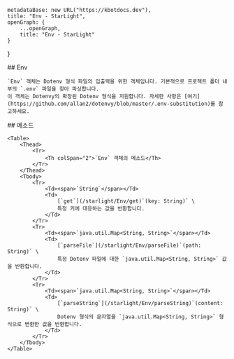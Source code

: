 
    metadataBase: new URL("https://kbotdocs.dev"),
    title: "Env - StarLight",
    openGraph: {
        ...openGraph,
        title: "Env - StarLight"
    }
}

<Section>
    ## Env

    `Env` 객체는 Dotenv 형식 파일의 입출력을 위한 객체입니다. 기본적으로 프로젝트 폴더 내부의 `.env` 파일을 찾아 파싱합니다.
    이 객체는 Dotenvy의 확장된 Dotenv 형식을 지원합니다. 자세한 사항은 [여기](https://github.com/allan2/dotenvy/blob/master/.env-substitution)를 참고하세요.
</Section>
<Section>
    ## 메소드

    <Table>
        <Thead>
            <Tr>
                <Th colSpan="2">`Env` 객체의 메소드</Th>
            </Tr>
        </Thead>
        <Tbody>
            <Tr>
                <Td><span>`String`</span></Td>
                <Td>
                    [`get`](/starlight/Env/get)`(key: String)` \
                    특정 키에 대응하는 값을 반환합니다.
                </Td>
            </Tr>
            <Tr>
                <Td><span>`java.util.Map<String, String>`</span></Td>
                <Td>
                    [`parseFile`](/starlight/Env/parseFile)`(path: String)` \
                    특정 Dotenv 파일에 대한 `java.util.Map<String, String>` 값을 반환합니다.
                </Td>
            </Tr>
            <Tr>
                <Td><span>`java.util.Map<String, String>`</span></Td>
                <Td>
                    [`parseString`](/starlight/Env/parseString)`(content: String)` \
                    Dotenv 형식의 문자열을 `java.util.Map<String, String>` 형식으로 변환한 값을 반환합니다.
                </Td>
            </Tr>
        </Tbody>
    </Table>
</Section>